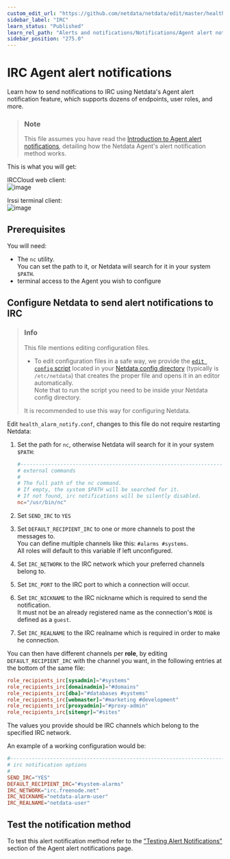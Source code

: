 ```yaml
---
custom_edit_url: "https://github.com/netdata/netdata/edit/master/health/notifications/irc/README.md"
sidebar_label: "IRC"
learn_status: "Published"
learn_rel_path: "Alerts and notifications/Notifications/Agent alert notifications"
sidebar_position: "275.0"
---
```

# IRC Agent alert notifications

Learn how to send notifications to IRC using Netdata's Agent alert notification feature, which supports dozens of endpoints, user roles, and more.

> ### Note
>
> This file assumes you have read the [Introduction to Agent alert notifications](/docs/alerts-and-notifications/notifications/agent-alert-notifications), detailing how the Netdata Agent's alert notification method works.

This is what you will get:

IRCCloud web client:  
![image](https://user-images.githubusercontent.com/31221999/36793487-3735673e-1ca6-11e8-8880-d1d8b6cd3bc0.png)

Irssi terminal client:  
![image](https://user-images.githubusercontent.com/31221999/36793486-3713ada6-1ca6-11e8-8c12-70d956ad801e.png)

## Prerequisites

You will need:

- The `nc` utility.  
   You can set the path to it, or Netdata will search for it in your system `$PATH`.
- terminal access to the Agent you wish to configure

## Configure Netdata to send alert notifications to IRC

> ### Info
>
> This file mentions editing configuration files.  
>
> - To edit configuration files in a safe way, we provide the [`edit config` script](/docs/getting-started/manage-and-configure/configuration#use-edit-config-to-edit-configuration-files) located in your [Netdata config directory](/docs/getting-started/manage-and-configure/configuration#the-netdata-config-directory) (typically is `/etc/netdata`) that creates the proper file and opens it in an editor automatically.  
> Note that to run the script you need to be inside your Netdata config directory.
>
> It is recommended to use this way for configuring Netdata.

Edit `health_alarm_notify.conf`, changes to this file do not require restarting Netdata:

1. Set the path for `nc`, otherwise Netdata will search for it in your system `$PATH`:

    ```conf
    #------------------------------------------------------------------------------
    # external commands
    #
    # The full path of the nc command.
    # If empty, the system $PATH will be searched for it.
    # If not found, irc notifications will be silently disabled.
    nc="/usr/bin/nc"
    ```

2. Set `SEND_IRC` to `YES`
3. Set `DEFAULT_RECIPIENT_IRC` to one or more channels to post the messages to.  
   You can define multiple channels like this: `#alarms #systems`.  
   All roles will default to this variable if left unconfigured.
4. Set `IRC_NETWORK` to the IRC network which your preferred channels belong to.
5. Set `IRC_PORT` to the IRC port to which a connection will occur.
6. Set `IRC_NICKNAME` to the IRC nickname which is required to send the notification.  
   It must not be an already registered name as the connection's `MODE` is defined as a `guest`.
7. Set `IRC_REALNAME` to the IRC realname which is required in order to make he connection.

You can then have different channels per **role**, by editing `DEFAULT_RECIPIENT_IRC` with the channel you want, in the following entries at the bottom of the same file:

```conf
role_recipients_irc[sysadmin]="#systems"
role_recipients_irc[domainadmin]="#domains"
role_recipients_irc[dba]="#databases #systems"
role_recipients_irc[webmaster]="#marketing #development"
role_recipients_irc[proxyadmin]="#proxy-admin"
role_recipients_irc[sitemgr]="#sites"
```

The values you provide should be IRC channels which belong to the specified IRC network.

An example of a working configuration would be:

```conf
#------------------------------------------------------------------------------
# irc notification options
#
SEND_IRC="YES"
DEFAULT_RECIPIENT_IRC="#system-alarms"
IRC_NETWORK="irc.freenode.net"
IRC_NICKNAME="netdata-alarm-user"
IRC_REALNAME="netdata-user"
```

## Test the notification method

To test this alert notification method refer to the ["Testing Alert Notifications"](/docs/alerts-and-notifications/notifications/agent-alert-notifications#testing-alert-notifications) section of the Agent alert notifications page.
